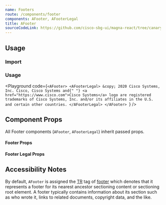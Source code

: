 ```yaml
---
name: Footers
route: /components/footer
components: AFooter, AFooterLegal
title: AFooter
sourceCodeLink: https://github.com/cisco-sbg-ui/magna-react/tree/canary/framework/components/AFooter
---
```


## Usage

### Import

<ComponentImport components="AFieldBase" />

### Usage

<Playground
  code={`<AFooter>
  <AFooterLegal>
    &copy; 2020 Cisco Systems, Inc. Cisco, Cisco Systems and{" "}
    <a href="https://www.cisco.com">Cisco Systems</a> logo are registered
    trademarks of Cisco Systems, Inc. and/or its affiliates in the U.S. and
    certain other countries.
  </AFooterLegal>
</AFooter>
`}
/>

## Component Props

All Footer components (`AFooter`, `AFooterLegal`) inherit passed props.

#### Footer Props

<Props of="AFooter" />

#### Footer Legal Props

<Props of="AFooterLegal" />

## Accessibility Notes

By default, `AFooter` is assigned the [TR](https://www.w3.org/TR/html51/) tag of [footer](https://www.w3.org/TR/html51/sections.html#elementdef-footer) which denotes that it represents a footer for its nearest ancestor sectioning content or sectioning root element. A footer typically contains information about its section such as who wrote it, links to related documents, copyright data, and the like.
